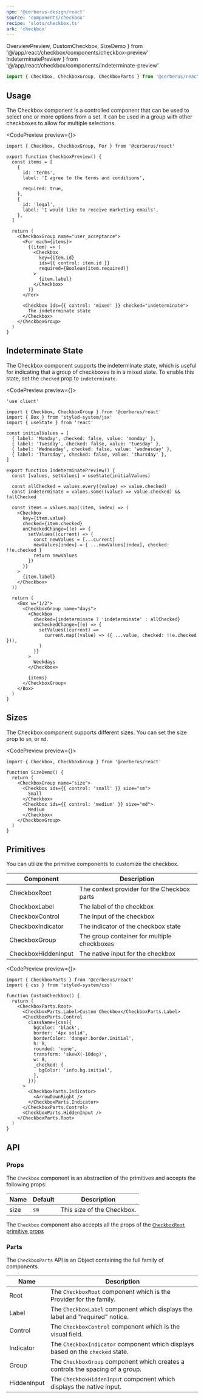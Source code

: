 ```yaml
---
npm: '@cerberus-design/react'
source: 'components/checkbox'
recipe: 'slots/checkbox.ts'
ark: 'checkbox'
---
```


  OverviewPreview,
  CustomCheckbox,
  SizeDemo
} from '@/app/react/checkbox/components/checkbox-preview'
  IndeterminatePreview
} from '@/app/react/checkbox/components/indeterminate-preview'

```ts
import { Checkbox, CheckboxGroup, CheckboxParts } from '@cerberus/react'
```

## Usage

The Checkbox component is a controlled component that can be used to select one or more options from a set. It can be used in a group with other checkboxes to allow for multiple selections.

<CodePreview preview={<OverviewPreview />}>
```tsx title="checkbox group"
import { Checkbox, CheckboxGroup, For } from '@cerberus/react'

export function CheckboxPreview() {
  const items = [
    {
      id: 'terms',
      label: 'I agree to the terms and conditions',

      required: true,
    },
    {
      id: 'legal',
      label: 'I would like to receive marketing emails',
    },
  ]

  return (
    <CheckboxGroup name="user_acceptance">
      <For each={items}>
        {(item) => (
          <Checkbox
            key={item.id}
            ids={{ control: item.id }}
            required={Boolean(item.required)}
          >
            {item.label}
          </Checkbox>
        )}
      </For>

      <Checkbox ids={{ control: 'mixed' }} checked="indeterminate">
        The indeterminate state
      </Checkbox>
    </CheckboxGroup>
  )
}
```
</CodePreview>

## Indeterminate State

The Checkbox component supports the indeterminate state, which is useful for indicating that a group of checkboxes is in a mixed state. To enable this state, set the `checked` prop to `indeterminate`.

<CodePreview preview={<IndeterminatePreview />}>
```tsx title="checkbox group"
'use client'

import { Checkbox, CheckboxGroup } from '@cerberus/react'
import { Box } from 'styled-system/jsx'
import { useState } from 'react'

const initialValues = [
  { label: 'Monday', checked: false, value: 'monday' },
  { label: 'Tuesday', checked: false, value: 'tuesday' },
  { label: 'Wednesday', checked: false, value: 'wednesday' },
  { label: 'Thursday', checked: false, value: 'thursday' },
]

export function IndeterminatePreview() {
  const [values, setValues] = useState(initialValues)

  const allChecked = values.every((value) => value.checked)
  const indeterminate = values.some((value) => value.checked) && !allChecked

  const items = values.map((item, index) => (
    <Checkbox
      key={item.value}
      checked={item.checked}
      onCheckedChange={(e) => {
        setValues((current) => {
          const newValues = [...current]
          newValues[index] = { ...newValues[index], checked: !!e.checked }
          return newValues
        })
      }}
    >
      {item.label}
    </Checkbox>
  ))

  return (
    <Box w="1/2">
      <CheckboxGroup name="days">
        <Checkbox
          checked={indeterminate ? 'indeterminate' : allChecked}
          onCheckedChange={(e) => {
            setValues((current) =>
              current.map((value) => ({ ...value, checked: !!e.checked })),
            )
          }}
        >
          Weekdays
        </Checkbox>

        {items}
      </CheckboxGroup>
    </Box>
  )
}
```
</CodePreview>

## Sizes

The Checkbox component supports different sizes. You can set the size prop to `sm`, or `md`.

<CodePreview preview={<SizeDemo />}>
```tsx title="checkbox sizes"
import { Checkbox, CheckboxGroup } from '@cerberus/react'

function SizeDemo() {
  return (
    <CheckboxGroup name="size">
      <Checkbox ids={{ control: 'small' }} size="sm">
        Small
      </Checkbox>
      <Checkbox ids={{ control: 'medium' }} size="md">
        Medium
      </Checkbox>
    </CheckboxGroup>
  )
}
```
</CodePreview>

## Primitives

You can utilize the primitive components to customize the checkbox.

| Component | Description |
| --------- | ----------- |
| CheckboxRoot    | The context provider for the Checkbox parts |
| CheckboxLabel   | The label of the checkbox |
| CheckboxControl   | The input of the checkbox |
| CheckboxIndicator   | The indicator of the checkbox state |
| CheckboxGroup | The group container for multiple checkboxes |
| CheckboxHiddenInput  | The native input for the checkbox |

<CodePreview preview={<CustomCheckbox />}>
```tsx title="custom checkbox"
import { CheckboxParts } from '@cerberus/react'
import { css } from 'styled-system/css'

function CustomCheckbox() {
  return (
    <CheckboxParts.Root>
      <CheckboxParts.Label>Custom Checkbox</CheckboxParts.Label>
      <CheckboxParts.Control
        className={css({
          bgColor: 'black',
          border: '4px solid',
          borderColor: 'danger.border.initial',
          h: 8,
          rounded: 'none',
          transform: 'skewX(-10deg)',
          w: 8,
          _checked: {
            bgColor: 'info.bg.initial',
          },
        })}
      >
        <CheckboxParts.Indicator>
          <ArrowDownRight />
        </CheckboxParts.Indicator>
      </CheckboxParts.Control>
      <CheckboxParts.HiddenInput />
    </CheckboxParts.Root>
  )
}
```
</CodePreview>

## API

### Props

The `Checkbox` component is an abstraction of the primitives and accepts the following props:

| Name     | Default | Description                                            |
| -------- | ------- | ------------------------------------------------------ |
| size     |  `sm`   | This size of the Checkbox.                             |


The `Checkbox` component also accepts all the props of the [`CheckboxRoot` primitive props](https://ark-ui.com/react/docs/components/checkbox#api-reference)

### Parts

The `CheckboxParts` API is an Object containing the full family of components.

<NoteAdmonition description="It is best to only use the CheckboxParts if you are building a custom solution. Importing Object based components will ship every property it includes into your bundle, regardless if you use it or not." />

| Name     | Description                            |
| -------- | -------------------------------------- |
| Root     | The `CheckboxRoot` component which is the Provider for the family. |
| Label     | The `CheckboxLabel` component which displays the label and "required" notice. |
| Control     | The `CheckboxControl` component which is the visual field. |
| Indicator  | The `CheckboxIndicator` component which displays based on the `checked` state. |
| Group | The `CheckboxGroup` component which creates a controls the spacing of a group. |
| HiddenInput  | The `CheckboxHiddenInput` component which displays the native input. |
